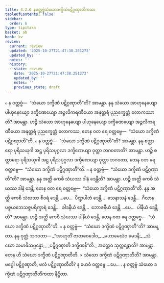 ```yaml
---
title: 4.2.6 နဝတ္တဗ္ဗံသံဃောဒက္ခိဏံပဋိဂ္ဂဏှာတိကထာ
tableOfContents: false
sidebar:
  order: 6
type: tipitaka
basket: ab
book: kv
review:
  current: review
  updated: '2025-10-27T21:47:38.251273'
  updated_by: ''
  notes: ''
  history:
  - state: review
    date: '2025-10-27T21:47:38.251273'
    updated_by: ''
    notes: ''
    previous_state: draft
---
```



<ReviewStatus review={frontmatter.review} showDetails={true} />

<HypothesisAnnotation frontmatter={frontmatter} />

<DynamicBreadcrumb />

<Division number="791" book="kv" e="ch" v="32" p="398">

<Paragraph number="2465" book="kv">
๐ န ဝတ္တဗ္ဗံ—  “သံဃော ဒက္ခိဏံ ပဋိဂ္ဂဏှာတီ”တိ? အာမန္တာ. နနု သံဃော အာဟုနေယျော ပါဟုနေယျော ဒက္ခိဏေယျော အဉ္ဇလိကရဏီယော အနုတ္တရံ ပုညက္ခေတ္တံ လောကဿာတိ? အာမန္တာ. ဟဉ္စိ သံဃော အာဟုနေယျော ပါဟုနေယျော ဒက္ခိဏေယျော အဉ္ဇလိကရဏီယော အနုတ္တရံ ပုညက္ခေတ္တံ လောကဿ, တေန ဝတ ရေ ဝတ္တဗ္ဗေ—  “သံဃော ဒက္ခိဏံ ပဋိဂ္ဂဏှာတီ”တိ.
</Paragraph>

<Paragraph number="2466" book="kv">
๐ န ဝတ္တဗ္ဗံ—  “သံဃော ဒက္ခိဏံ ပဋိဂ္ဂဏှာတီ”တိ? အာမန္တာ. နနု စတ္တာရော ပုရိသယုဂါ အဋ္ဌ ပုရိသပုဂ္ဂလာ ဒက္ခိဏေယျာ ဝုတ္တာ ဘဂဝတာတိ? အာမန္တာ. ဟဉ္စိ စတ္တာရော ပုရိသယုဂါ အဋ္ဌ ပုရိသပုဂ္ဂလာ ဒက္ခိဏေယျာ ဝုတ္တာ ဘဂဝတာ, တေန ဝတ ရေ ဝတ္တဗ္ဗေ—  “သံဃော ဒက္ခိဏံ ပဋိဂ္ဂဏှာတီ”တိ.
</Paragraph>

<Paragraph number="2467" book="kv">
๐ န ဝတ္တဗ္ဗံ—  “သံဃော ဒက္ခိဏံ ပဋိဂ္ဂဏှာတီ”တိ? အာမန္တာ. နနု အတ္ထိ ကေစိ သံဃဿ ဒါနံ ဒေန္တီတိ? အာမန္တာ. ဟဉ္စိ အတ္ထိ ကေစိ သံဃဿ ဒါနံ ဒေန္တိ, တေန ဝတ ရေ ဝတ္တဗ္ဗေ—  “သံဃော ဒက္ခိဏံ ပဋိဂ္ဂဏှာတီ”တိ. နနု အတ္ထိ ကေစိ သံဃဿ စီဝရံ ဒေန္တိ …ပေ…  ပိဏ္ဍပါတံ ဒေန္တိ…  သေနာသနံ ဒေန္တိ…  ဂိလာနပစ္စယဘေသဇ္ဇပရိက္ခာရံ ဒေန္တိ…  ခါဒနီယံ ဒေန္တိ…  ဘောဇနီယံ ဒေန္တိ …ပေ…  ပါနီယံ ဒေန္တီတိ? အာမန္တာ. ဟဉ္စိ အတ္ထိ ကေစိ သံဃဿ ပါနီယံ ဒေန္တိ, တေန ဝတ ရေ ဝတ္တဗ္ဗေ—  “သံဃော ဒက္ခိဏံ ပဋိဂ္ဂဏှာတီ”တိ.
</Paragraph>

<Paragraph number="2468" book="kv">
๐ န ဝတ္တဗ္ဗံ—  “သံဃော ဒက္ခိဏံ ပဋိဂ္ဂဏှာတီ”တိ? အာမန္တာ. နနု ဝုတ္တံ ဘဂဝတာ—
</Paragraph>

<Paragraph number="2469" type="verses" book="kv">
_“အာဟုတိံ ဇာတဝေဒေါဝ,_  
_မဟာမေဃံဝ မေဒနီ;_  
_သံဃော သမာဓိသမ္ပန္နော,_  
_ပဋိဂ္ဂဏှာတိ ဒက္ခိဏန်”တိ._  

</Paragraph>

<Paragraph number="2470" book="kv">
အတ္ထေဝ သုတ္တန္တောတိ? အာမန္တာ. တေန ဟိ သံဃော ဒက္ခိဏံ ပဋိဂ္ဂဏှာတီတိ.
</Paragraph>

</Division>
<Division number="792" book="kv" e="ch" v="32" p="399">

<Paragraph number="2471" book="kv">
× သံဃော ဒက္ခိဏံ ပဋိဂ္ဂဏှာတီတိ? အာမန္တာ. မဂ္ဂေါ ပဋိဂ္ဂဏှာတိ, ဖလံ ပဋိဂ္ဂဏှာတီတိ? န ဟေဝံ ဝတ္တဗ္ဗေ …ပေ… .

</Paragraph>
</Division>

<Paragraph number="2472" type="center" book="kv">
န ဝတ္တဗ္ဗံ သံဃော ဒက္ခိဏံ ပဋိဂ္ဂဏှာတီတိကထာ နိဋ္ဌိတာ.
</Paragraph>